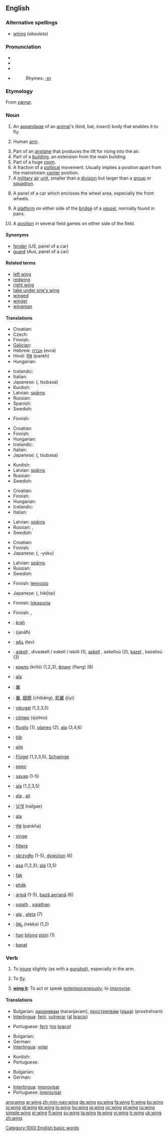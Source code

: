 {{wikipedia}}
==English==

===Alternative spellings===
* [[whing]] (''obsolete'')

===Pronunciation===
* {{enPR|wĭng}}
* {{IPA|/wɪŋ/}}
* {{SAMPA|/wIN/}}
* {{audio|en-us-wing.ogg|Audio (US)}}
*: Rhymes: [[Rhymes:English:-ɪŋ|-ɪŋ]]

===Etymology===
From {{ON.}} ''[[vængr]]''.

===Noun===
{{en-noun}}

# An [[appendage]] of an [[animal]]'s (bird, bat, insect) body that enables it to fly.
# {{context|slang}} Human [[arm]].
# Part of an [[airplane]] that produces the lift for rising into the air.
# Part of a [[building]], an extension from the main building
# Part of a huge [[room]]. {{rfv-sense| Is this right? Could not find any proof. Hekaheka Jul 4, 2007}}
# A fraction of a [[political]] movement. Usually implies a position apart from the mainstream [[center]] position.
# A [[military]] [[air]] [[unit]], smaller than a [[division]] but larger than a [[group]] or [[squadron]].
# {{UK}} A panel of a car which encloses the wheel area, especially the front wheels.
# {{context|nautical}} A [[platform]] on either side of the [[bridge]] of a [[vessel]], normally found in pairs.
# {{context|field hockey|ice hockey|football}} A [[position]] in several field games on either side of the field.

====Synonyms====
* [[fender]] (''US'', panel of a car)
* [[guard]] (''Aus'', panel of a car)

====Related terms====
* [[left wing]]
* [[redwing]]
* [[right wing]]
* [[take under one's wing]]
* [[winged]]
* [[winger]]
* [[wingman]]

====Translations====
{{trans-top|part of an animal}}
* Croatian: {{t-|hr|krilo|n}}
* Czech: {{t-|cs|křídlo|n}}
* Finnish: {{t+|fi|siipi}}
* [[Galician]]: {{t+|gl|á}}
* Hebrew: [[אברה]] (evra) {{f}}
* Hindi: [[पंख]] (pankh) {{m}}
* Hungarian: {{t+|hu|szárny}}
{{trans-mid}}
* Icelandic: {{t|is|vængur}}
* Italian: {{t+|it|ala|f}}
* Japanese: {{Jpan|[[翼]]}} ({{Jpan|[[つばさ]]}}, tsubasa)
* Kurdish: {{t+|ku|باڵ|sc=KUchar}}
* Latvian: [[spārns]] {{m}}
* Russian: {{t+|ru|крыло|n|tr=kryló|sc=Cyrl}}
* Spanish: {{t+|es|ala|f}}
* Swedish: {{t+|sv|vinge|c}}
{{trans-bottom}}

{{trans-top|human arm}}
<!-- Only slang expressions that have some connection with a wing -->
* Finnish: {{t+|fi|siipi}}
{{trans-mid}}
{{trans-bottom}}

{{trans-top|part of an airplane}}
* Croatian: {{t-|hr|krilo|n}}
* Finnish: {{t+|fi|siipi}}
* Hungarian: {{t+|hu|szárny}}
* Icelandic: {{t|is|vængur}}
* Italian: {{t+|it|ala|f}}
* Japanese: {{Jpan|[[翼]]}} ({{Jpan|[[つばさ]]}}, tsubasa)
{{trans-mid}}
* Kurdish: {{KUchar|[[باڵ]]}}
* Latvian: [[spārns]] {{m}}
* Russian: {{t+|ru|крыло|n|tr=kryló|sc=Cyrl}}
* Swedish: {{t+|sv|vinge|c}}
{{trans-bottom}}

{{trans-top|extension of a building}}
* Croatian: {{t-|hr|krilo|n}}
* Finnish: {{t+|fi|siipi}}
* Hungarian: {{t+|hu|szárny}}
* Icelandic: {{t|is|álma}}
* Italian: {{t+|it|ala|f}}
{{trans-mid}}
* Latvian: [[spārns]] {{m}}
* Russian: {{t+|ru|крыло|n|tr=kryló|sc=Cyrl}}, {{t+|ru|флигель|m|tr=flíg'el'|sc=Cyrl}}
* Swedish: {{t|sv|flygel|c}}
{{trans-bottom}}

{{trans-top|part of room}}
{{trans-mid}}
{{trans-bottom}}

{{trans-top|fraction of a political movement}}
* Croatian: {{t-|hr|krilo|n}}
* Finnish: {{t+|fi|siipi}}
* Japanese: {{Jpan|-[[翼]]}} ({{Jpan|-[[よく]]}}, -yoku)
{{trans-mid}}
* Latvian: [[spārns]] {{m}}
* Russian: {{t+|ru|крыло|n|tr=kryló|sc=Cyrl}}
* Swedish: {{t|sv|flygel|c}}
{{trans-bottom}}

{{trans-top|air force unit}}
* Finnish: [[lennosto]]
{{trans-mid}}
* Japanese: {{Jpan|[[飛行隊]]}} ({{Jpan|[[ひこうたい]]}}, hikōtai)
{{trans-bottom}}

{{trans-top|panel enclosing wheel area}}
* Finnish: [[lokasuoja]]
{{trans-mid}}
{{trans-bottom}}

{{trans-top|extension of a ship's bridge}}
{{trans-mid}}
{{trans-bottom}}

{{trans-top|position in hockey etc.}}
* Finnish: {{t-|fi|laitahyökkääjä}}, {{t+|fi|laituri}}
{{trans-mid}}
{{trans-bottom}}

{{checktrans-top}}
* {{ttbc|Albanian}}: [[krah]] {{m}}
* {{ttbc|Arabic}}: {{Arab|[[جناح|جَنَاح]]}} (janāħ) {{m}}
* {{ttbc|Armenian}}: [[թեւ]] (tev)
* {{ttbc|Breton}}: [[askell]] {{f}}, divaskell / eskell / iskilli {{p}} (1), [[askell]] {{f}}, askelloù {{p}} (2), [[kazel]] {{f}}, kazelioù {{p}} (3)
* {{ttbc|Bulgarian}}: [[крило]] (kriló) {{n}} (1,2,3), [[фланг]] (flang) {{m}} (6)
* {{ttbc|Catalan}}: [[ala]] {{f}}
* {{ttbc|CJKV Characters}}: [[翼]]
* {{ttbc|Chinese}}: [[翼]], [[翅膀]] (chìbǎng), [[机翼]] (jīyì)
* {{ttbc|Dutch}}: [[vleugel]] {{m}} (1,2,3,5)
* {{ttbc|Erzya}}: [[сёлмо]] (sjolmo)
* {{ttbc|Esperanto}}: [[flugilo]] (1), [[planeo]] (2), [[ala]] (3,4,6)
* {{ttbc|Estonian}}: [[tiib]]
* {{ttbc|French}}: [[aile]] {{f}}
* {{ttbc|German}}: [[Flügel]] {{m}} (1,2,3,5), [[Schwinge]] {{f}}
* {{ttbc|Guaraní}}: [[pepo]]
* {{ttbc|Indonesian}}: [[sayap]] (1-5)
{{trans-mid}}
* {{ttbc|Interlingua}}: [[ala]] (1,2,3,5)
* {{ttbc|Italian}}: [[ala]] {{f}}, [[ali]] {{p}}
* {{ttbc|Korean}}: [[날개]] (nalgae)
* {{ttbc|Latin}}: [[ala]] {{f}}
* {{ttbc|Marathi}}: [[पंख]] (pankha)
* {{ttbc|Norwegian}}: [[vinge]] {{c}}
* {{ttbc|Old English}}: [[fiðere]] {{n}}
* {{ttbc|Polish}}: [[skrzydło]] {{n}} (1-5), [[dywizjon]] {{m}} (6)
* {{ttbc|Portuguese}}: [[asa]] {{f}} (1,2,3); [[ala]] {{f}} (3,5)
* {{ttbc|Rohingya}}: [[fak]]
* {{ttbc|Romani}}: [[phāk]]
* {{ttbc|Romanian}}: [[aripă]] {{f}} (1-5), [[bază aeriană]] (6)
* {{ttbc|Scottish Gaelic}}: [[sgiath]] {{f}}, [[sgiathan]] {{m}}
* {{ttbc|Spanish}}: [[ala]] {{f}}, [[aleta]] {{f}} (7)
* {{ttbc|Telugu}}: [[రెక్క]] (rekka) (1,2)
* {{ttbc|Tok Pisin}}: [[han]] [[bilong]] [[pisin]] (1)
* {{ttbc|Turkish}}: [[kanat]]
{{trans-bottom}}

===Verb===
{{en-verb}}

# {{transitive}} To [[injure]] slightly (as with a [[gunshot]]), especially in the arm.
# {{intransitive}} To [[fly]].
# {{intransitive}} '''[[wing it]]''': To act or speak [[extemporaneous]]ly; to [[improvise]].

====Translations====
{{trans-top|To injure slightly}}
* Bulgarian: [[наранявам]] (naranjavam), [[прострелвам]] ([[ръка]]) (prostrelvam)
* [[Interlingua]]: [[ferir]], [[vulnerar]] ([[al]] [[bracio]])
{{trans-mid}}
* Portuguese: [[ferir]] ([[no#Portuguese|no]] [[braço]])
{{trans-bottom}}

{{trans-top|To fly}}
* Bulgarian: {{t+|bg|летя|tr=letja|sc=Cyrl}}
* German: {{t+|de|fliegen}}
* [[Interlingua]]: [[volar]]
{{trans-mid}}
* Kurdish: {{KUchar|[[فڕین]]}}
* Portuguese: {{t+|pt|voar}}
{{trans-bottom}}

{{trans-top|To be extemporaneous}}
* Bulgarian: {{t+|bg|импровизирам|tr=improviziram|sc=Cyrl}}
* German: {{t-|de|improvisieren}}
{{trans-mid}}
* [[Interlingua]]: [[improvisar]]
* Portuguese: [[improvisar]]
{{trans-bottom}}

[[Category:1000 English basic words]]

[[ang:wing]]
[[ar:wing]]
[[zh-min-nan:wing]]
[[de:wing]]
[[es:wing]]
[[fa:wing]]
[[fr:wing]]
[[ko:wing]]
[[io:wing]]
[[id:wing]]
[[kk:wing]]
[[lo:wing]]
[[hu:wing]]
[[ja:wing]]
[[oc:wing]]
[[pl:wing]]
[[ru:wing]]
[[simple:wing]]
[[sr:wing]]
[[fi:wing]]
[[sv:wing]]
[[ta:wing]]
[[te:wing]]
[[vi:wing]]
[[tr:wing]]
[[uk:wing]]
[[zh:wing]]